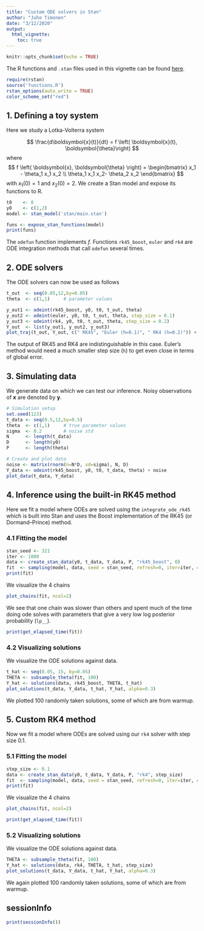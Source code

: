 ```yaml
---
title: "Custom ODE solvers in Stan"
author: "Juho Timonen"
date: "3/12/2020"
output: 
  html_vignette:
    toc: true
---
```


```r
knitr::opts_chunk$set(echo = TRUE)
```

The R functions and `.stan` files used in this vignette can be found [here](https://github.com/jtimonen/odeint-stan).

```r
require(rstan)
source('functions.R')
rstan_options(auto_write = TRUE)
color_scheme_set("red")
```

## 1. Defining a toy system
Here we study a Lotka-Volterra system 

$$
\frac{d\boldsymbol{x}(t)}{dt} = f \left( \boldsymbol{x}(t), \boldsymbol{\theta}\right)
$$
where
$$
f \left( \boldsymbol{x}, \boldsymbol{\theta} \right) = 
\begin{bmatrix}
 x_1 - \theta_1 x_1 x_2 \\
\theta_1 x_1 x_2- \theta_2 x_2
\end{bmatrix}
$$
with $x_1(0) = 1$ and $x_2(0) = 2$. We create a Stan model and expose its functions to R.
```r
t0    <- 0
y0    <- c(1,2)
model <- stan_model('stan/main.stan')
```
```r
funs <- expose_stan_functions(model)
print(funs)
```
The `odefun` function implements $f$. Functions `rk45_boost`, `euler` and `rk4` are ODE integration methods that call `odefun` several times.

## 2. ODE solvers
The ODE solvers can now be used as follows
```r
t_out  <- seq(0.05,12,by=0.05)
theta  <- c(1,1)     # parameter values

y_out1 <- odeint(rk45_boost, y0, t0, t_out, theta)
y_out2 <- odeint(euler, y0, t0, t_out, theta, step_size = 0.1)
y_out3 <- odeint(rk4, y0, t0, t_out, theta, step_size = 0.2)
Y_out  <- list(y_out1, y_out2, y_out3)
plot_traj(t_out, Y_out, c(" RK45", "Euler (h=0.1)", " RK4 (h=0.2)")) + scale_color_manual(values=c('gray35', 'firebrick2', 'steelblue3'))
```

The output of RK45 and RK4 are indistinguishable in this case. Euler's method would need a much smaller step size (`h`) to get even close in terms of global error.

## 3. Simulating data
We generate data on which we can test our inference. Noisy observations of **x** are denoted by **y**.
```r
# Simulation setup
set.seed(123)
t_data <- seq(0.5,12,by=0.5)
theta  <- c(1,1)     # true parameter values
sigma  <- 0.2        # noise std
N      <- length(t_data)
D      <- length(y0)
P      <- length(theta)

# Create and plot data
noise <- matrix(rnorm(n=N*D, sd=sigma), N, D)
Y_data <- odeint(rk45_boost, y0, t0, t_data, theta) + noise
plot_data(t_data, Y_data)
```

## 4. Inference using the built-in RK45 method

Here we fit a model where ODEs are solved using the `integrate_ode_rk45` which is built into Stan and uses the Boost implementation of the RK45 (or Dormand–Prince) method.

### 4.1 Fitting the model
```r
stan_seed <- 321
iter <- 1000
data <- create_stan_data(y0, t_data, Y_data, P, "rk45_boost", 0)
fit  <- sampling(model, data, seed = stan_seed, refresh=0, iter=iter, chains=3)
print(fit)
```

We visualize the 4 chains
```r
plot_chains(fit, ncol=2)
```

We see that one chain was slower than others and spent much of the time doing ode solves with parameters that give a very low log posterior probability (`lp__`).
```r
print(get_elapsed_time(fit))
```

### 4.2 Visualizing solutions
We visualize the ODE solutions against data.
```r
t_hat <- seq(0.05, 15, by=0.05)
THETA <- subsample_theta(fit, 100)
Y_hat <- solutions(data, rk45_boost, THETA, t_hat)
plot_solutions(t_data, Y_data, t_hat, Y_hat, alpha=0.3)
```

We plotted 100 randomly taken solutions, some of which are from warmup.

## 5. Custom RK4 method

Now we fit a model where ODEs are solved using our `rk4` solver with step size 0.1.

### 5.1 Fitting the model
```r
step_size <- 0.1
data <- create_stan_data(y0, t_data, Y_data, P, "rk4", step_size)
fit  <- sampling(model, data, seed = stan_seed, refresh=0, iter=iter, chains=3)
print(fit)
```

We visualize the 4 chains
```r
plot_chains(fit, ncol=2)
```

```r
print(get_elapsed_time(fit))
```

### 5.2 Visualizing solutions
We visualize the ODE solutions against data.
```r
THETA <- subsample_theta(fit, 100)
Y_hat <- solutions(data, rk4, THETA, t_hat, step_size)
plot_solutions(t_data, Y_data, t_hat, Y_hat, alpha=0.3)
```

We again plotted 100 randomly taken solutions, some of which are from warmup.

## sessionInfo
```r
print(sessionInfo())
```
